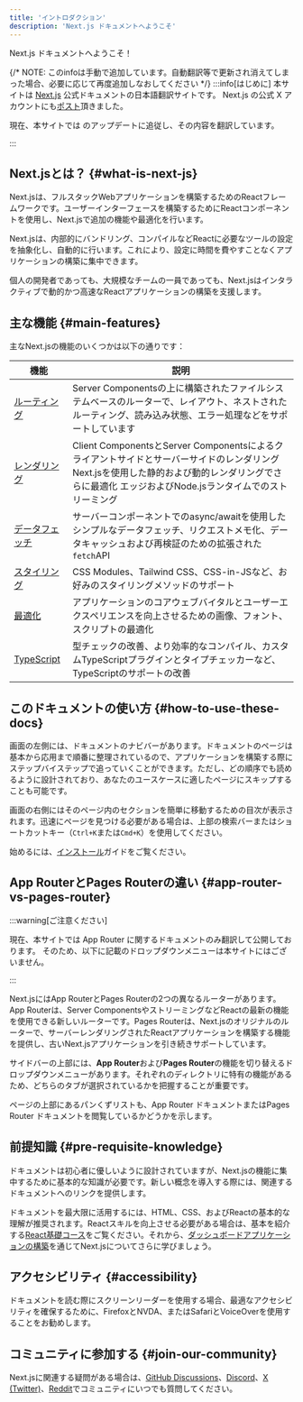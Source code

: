 ```yaml
---
title: 'イントロダクション'
description: 'Next.js ドキュメントへようこそ'
---
```


Next.js ドキュメントへようこそ！

{/* NOTE: このinfoは手動で追加しています。自動翻訳等で更新され消えてしまった場合、必要に応じて再度追加しなおしてください */}
:::info[はじめに]
本サイトは [Next.js](https://nextjs.org) 公式ドキュメントの日本語翻訳サイトです。
Next.js の公式 X アカウントにも[ポスト](https://twitter.com/nextjs/status/1746921179879735677)頂きました。

現在、本サイトでは <NextJsReleaseVersionLink /> のアップデートに追従し、その内容を翻訳しています。

<NextJsGitHubHashLink label="翻訳している公式ドキュメントの commit hash：" />
:::

## Next.jsとは？ {#what-is-next-js}

Next.jsは、フルスタックWebアプリケーションを構築するためのReactフレームワークです。ユーザーインターフェースを構築するためにReactコンポーネントを使用し、Next.jsで追加の機能や最適化を行います。

Next.jsは、内部的にバンドリング、コンパイルなどReactに必要なツールの設定を抽象化し、自動的に行います。これにより、設定に時間を費やすことなくアプリケーションの構築に集中できます。

個人の開発者であっても、大規模なチームの一員であっても、Next.jsはインタラクティブで動的かつ高速なReactアプリケーションの構築を支援します。

## 主な機能 {#main-features}

主なNext.jsの機能のいくつかは以下の通りです：

| 機能                                                                     | 説明                                                                                                                                                                                                 |
| ------------------------------------------------------------------------ | ---------------------------------------------------------------------------------------------------------------------------------------------------------------------------------------------------- |
| [ルーティング](/docs/app/building-your-application/routing)              | Server Componentsの上に構築されたファイルシステムベースのルーターで、レイアウト、ネストされたルーティング、読み込み状態、エラー処理などをサポートしています                                          |
| [レンダリング](/docs/app/building-your-application/rendering)            | Client ComponentsとServer Componentsによるクライアントサイドとサーバーサイドのレンダリング Next.jsを使用した静的および動的レンダリングでさらに最適化 エッジおよびNode.jsランタイムでのストリーミング |
| [データフェッチ](/docs/app/building-your-application/data-fetching)      | サーバーコンポーネントでのasync/awaitを使用したシンプルなデータフェッチ、リクエストメモ化、データキャッシュおよび再検証のための拡張された`fetch`API                                                  |
| [スタイリング](/docs/app/building-your-application/styling)              | CSS Modules、Tailwind CSS、CSS-in-JSなど、お好みのスタイリングメソッドのサポート                                                                                                                     |
| [最適化](/docs/app/building-your-application/optimizing)                 | アプリケーションのコアウェブバイタルとユーザーエクスペリエンスを向上させるための画像、フォント、スクリプトの最適化                                                                                   |
| [TypeScript](/docs/app/building-your-application/configuring/typescript) | 型チェックの改善、より効率的なコンパイル、カスタムTypeScriptプラグインとタイプチェッカーなど、TypeScriptのサポートの改善                                                                             |

## このドキュメントの使い方 {#how-to-use-these-docs}

画面の左側には、ドキュメントのナビバーがあります。ドキュメントのページは基本から応用まで順番に整理されているので、アプリケーションを構築する際にステップバイステップで追っていくことができます。ただし、どの順序でも読めるように設計されており、あなたのユースケースに適したページにスキップすることも可能です。

画面の右側にはそのページ内のセクションを簡単に移動するための目次が表示されます。迅速にページを見つける必要がある場合は、上部の検索バーまたはショートカットキー（`Ctrl+K`または`Cmd+K`）を使用してください。

始めるには、[インストール](/docs/getting-started/installation)ガイドをご覧ください。

## App RouterとPages Routerの違い {#app-router-vs-pages-router}

:::warning[ご注意ください]

現在、本サイトでは App Router に関するドキュメントのみ翻訳して公開しております。
そのため、以下に記載のドロップダウンメニューは本サイトにはございません。

:::

Next.jsにはApp RouterとPages Routerの2つの異なるルーターがあります。App Routerは、Server ComponentsやストリーミングなどReactの最新の機能を使用できる新しいルーターです。Pages Routerは、Next.jsのオリジナルのルーターで、サーバーレンダリングされたReactアプリケーションを構築する機能を提供し、古いNext.jsアプリケーションを引き続きサポートしています。

サイドバーの上部には、**App Router**および**Pages Router**の機能を切り替えるドロップダウンメニューがあります。それぞれのディレクトリに特有の機能があるため、どちらのタブが選択されているかを把握することが重要です。

ページの上部にあるパンくずリストも、App Router ドキュメントまたはPages Router ドキュメントを閲覧しているかどうかを示します。

## 前提知識 {#pre-requisite-knowledge}

ドキュメントは初心者に優しいように設計されていますが、Next.jsの機能に集中するために基本的な知識が必要です。新しい概念を導入する際には、関連するドキュメントへのリンクを提供します。

ドキュメントを最大限に活用するには、HTML、CSS、およびReactの基本的な理解が推奨されます。Reactスキルを向上させる必要がある場合は、基本を紹介する[React基礎コース](https://nextjs.org/learn/react-foundations)をご覧ください。それから、[ダッシュボードアプリケーションの構築](https://nextjs.org/learn/dashboard-app)を通じてNext.jsについてさらに学びましょう。

## アクセシビリティ {#accessibility}

ドキュメントを読む際にスクリーンリーダーを使用する場合、最適なアクセシビリティを確保するために、FirefoxとNVDA、またはSafariとVoiceOverを使用することをお勧めします。

## コミュニティに参加する {#join-our-community}

Next.jsに関連する疑問がある場合は、[GitHub Discussions](https://github.com/vercel/next.js/discussions)、[Discord](https://discord.com/invite/bUG2bvbtHy)、[X (Twitter)](https://x.com/nextjs)、[Reddit](https://www.reddit.com/r/nextjs)でコミュニティにいつでも質問してください。

